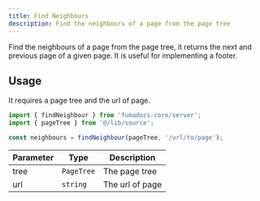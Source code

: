 ```yaml
---
title: Find Neighbours
description: Find the neighbours of a page from the page tree
---
```


Find the neighbours of a page from the page tree, it returns the next and
previous page of a given page. It is useful for implementing a footer.

## Usage

It requires a page tree and the url of page.

```ts
import { findNeighbour } from 'fumadocs-core/server';
import { pageTree } from '@/lib/source';

const neighbours = findNeighbour(pageTree, '/url/to/page');
```

| Parameter | Type       | Description     |
| --------- | ---------- | --------------- |
| tree      | `PageTree` | The page tree   |
| url       | `string`   | The url of page |
